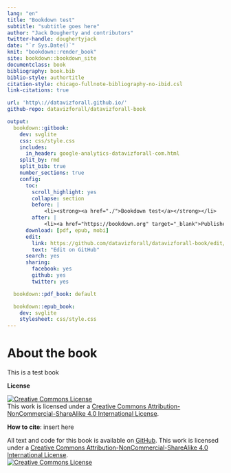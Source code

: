 ```yaml
---
lang: "en"
title: "Bookdown test"
subtitle: "subtitle goes here"
author: "Jack Dougherty and contributors"
twitter-handle: doughertyjack
date: "`r Sys.Date()`"
knit: "bookdown::render_book"
site: bookdown::bookdown_site
documentclass: book
bibliography: book.bib
biblio-style: authortitle
citation-style: chicago-fullnote-bibliography-no-ibid.csl
link-citations: true

url: 'http\://datavizforall.github.io/'
github-repo: datavizforall/datavizforall-book

output:
  bookdown::gitbook:
    dev: svglite
    css: css/style.css
    includes:
      in_header: google-analytics-datavizforall-com.html
    split_by: rmd
    split_bib: true
    number_sections: true
    config:
      toc:
        scroll_highlight: yes
        collapse: section
        before: |
            <li><strong><a href="./">Bookdown test</a></strong></li>
        after: |
            <li><a href="https://bookdown.org" target="_blank">Published with bookdown</a></li>
      download: [pdf, epub, mobi]
      edit:
        link: https://github.com/datavizforall/datavizforall-book/edit/master/%s
        text: "Edit on GitHub"
      search: yes
      sharing:
        facebook: yes
        github: yes
        twitter: yes

  bookdown::pdf_book: default

  bookdown::epub_book:
    dev: svglite
    stylesheet: css/style.css
---
```

# About the book {-}

This is a test book

**License**

<a rel="license" href="http://creativecommons.org/licenses/by-nc-sa/4.0/"><img alt="Creative Commons License" style="border-width:0" src="https://i.creativecommons.org/l/by-nc-sa/4.0/80x15.png" /></a><br />This work is licensed under a <a rel="license" href="http://creativecommons.org/licenses/by-nc-sa/4.0/">Creative Commons Attribution-NonCommercial-ShareAlike 4.0 International License</a>.



**How to cite**: insert here

All text and code for this book is available on [GitHub](https://github.com/datavizforall/datavizforall-book).  This work is licensed under a <a rel="license" href="http://creativecommons.org/licenses/by-nc-sa/4.0/">Creative Commons Attribution-NonCommercial-ShareAlike 4.0 International License</a>.<br>
<a rel="license" href="http://creativecommons.org/licenses/by-nc-sa/4.0/"><img alt="Creative Commons License" style="border-width:0" src="https://i.creativecommons.org/l/by-nc-sa/4.0/80x15.png" /></a>
